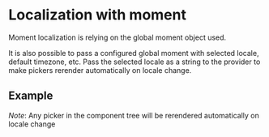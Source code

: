 
<PageMeta title="Moment localization - @pickers/material-ui" />

# Localization with moment

Moment localization is relying on the global moment object used.

<Ad />

It is also possible to pass a configured global moment with selected locale, default timezone, etc.
Pass the selected locale as a string to the provider to make pickers rerender automatically on
locale change.

## Example

_Note_: Any picker in the component tree will be rerendered automatically on locale change

<Example source={MomentExample} />
